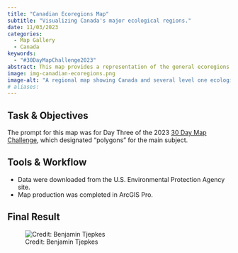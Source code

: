 ```yaml
---
title: "Canadian Ecoregions Map"
subtitle: "Visualizing Canada's major ecological regions."
date: 11/03/2023
categories:
  - Map Gallery
  - Canada
keywords:
  - "#30DayMapChallenge2023"
abstract: This map provides a representation of the general ecoregions across Canada. These are based on Level Ecoregions from the EPA system.
image: img-canadian-ecoregions.png
image-alt: "A regional map showing Canada and several level one ecological regions."
# aliases:
---
```


## Task & Objectives

The prompt for this map was for Day Three of the 2023 [30 Day Map Challenge](https://30daymapchallenge.com/), which designated "polygons" for the main subject.

## Tools & Workflow

- Data were downloaded from the U.S. Environmental Protection Agency site.
- Map production was completed in ArcGIS Pro.


## Final Result

![Credit: Benjamin Tjepkes](img-canadian-ecoregions.png)